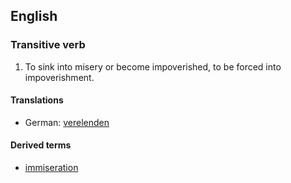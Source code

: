 ==English==
===Transitive verb===

# To sink into misery or become impoverished, to be forced into impoverishment.

==== Translations ====
*German: [[verelenden]]

====Derived terms====
*[[immiseration]]
